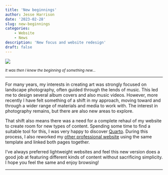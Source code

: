 ```yaml
---
title: 'New beginnings'
author: Jesse Harrison
date: '2023-02-28'
slug: new-beginnings
categories:
    - Website
    - News
description: 'New focus and website redesign'
draft: false
---
```


<img src="preview.jpg"/>

<small>

*It was then I knew the beginning of something new...*

</small>

---

For many years, my interests in creating art was strongly focused on landscape
photography, often guided through the lends of music. This led me to design 
several album covers and also music videos. However, more recently I have felt
something of a shift in my approach, moving toward and through a wider range of
materials and media to work with. The interest in photography remains, but there
are also new areas to explore.

That shift also means there was a need for a complete rehaul of my website to
create room for new types of content. Spending some time to find a suitable tool
for this, I was very happy to discover [Quarto](https://quarto.org/). During
this process, I also reworked my [other professional website](https://jessepharrison.github.io/) 
using the same template and linked both pages together.

I've always preferred lightweight websites and feel this new version does a good
job at featuring different kinds of content without sacrificing simplicity. I
hope you feel the same and enjoy browsing!

------------------------------------------------------------------------